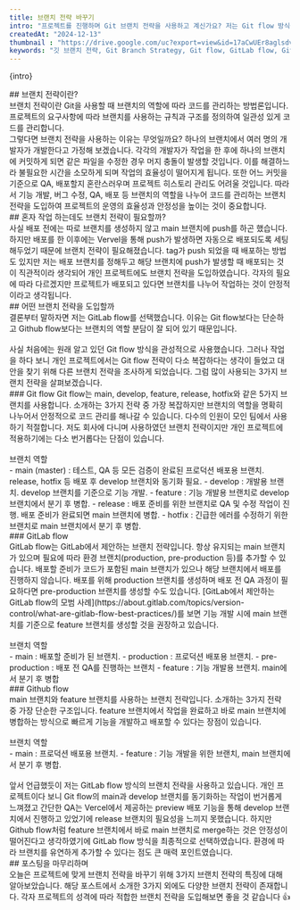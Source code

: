 ```yaml
---
title: 브랜치 전략 바꾸기
intro: "프로젝트를 진행하며 Git 브랜치 전략을 사용하고 계신가요? 저는 Git flow 방식을 사용하고 있었습니다. 그러나 프로젝트를 진행하다보니 해당 방식이 프로젝트에 적합하지 않다는 생각이 들었습니다. 프로젝트에 적합한 브랜치 전략을 찾기 위해 조사해 본 결과 다양한 브랜치 전략이 있다는 것을 알게 되었습니다. 오늘의 브랜치 전략은 무엇인지, 브랜치 전략에는 어떤 것이 있으며 최종적으로 제가 선택한 브랜치 전략은 무엇인지 이야기해보도록 하겠습니다."
createdAt: "2024-12-13"
thumbnail : "https://drive.google.com/uc?export=view&id=17aCwUEr8aglsdvdwSdgMnxusL-m5NRG0"
keywords: "깃 브랜치 전략, Git Branch Strategy, Git flow, GitLab flow, Github flow, Branch, 브랜치"
---
```

<p>{intro}</p>
<Spacing size="lg" />
## 브랜치 전략이란?
<br/>
브랜치 전략이란 Git을 사용할 때 브랜치의 역할에 따라 코드를 관리하는 방법론입니다. 프로젝트의 요구사항에 따라 브랜치를 사용하는 규칙과 구조를 정의하여 일관성 있게 코드를 관리합니다.
<br/>
그렇다면 브랜치 전략을 사용하는 이유는 무엇일까요? 하나의 브랜치에서 여러 명의 개발자가 개발한다고 가정해 보겠습니다. 각각의 개발자가 작업을 한 후에 하나의 브랜치에 커밋하게 되면 같은 파일을 수정한 경우 머지 충돌이 발생할 것입니다. 이를 해결하느라 불필요한 시간을 소모하게 되며 작업의 효율성이 떨어지게 됩니다. 또한 어느 커밋을 기준으로 QA, 배포할지 혼란스러우며 프로젝트 히스토리 관리도 어려울 것입니다. 따라서 기능 개발, 버그 수정, QA, 배포 등 브랜치의 역할을 나누어 코드를 관리하는 브랜치 전략을 도입하여 프로젝트의 운영의 효율성과 안정성을 높이는 것이 중요합니다.
<br/>
## 혼자 작업 하는데도 브랜치 전략이 필요할까?
<br/>
사실 배포 전에는 따로 브랜치를 생성하지 않고 main 브랜치에 push를 하곤 했습니다. 하지만 배포를 한 이후에는 Vervel을 통해 push가 발생하면 자동으로 배포되도록 세팅해두었기 때문에 브랜치 전략이 필요해졌습니다. tag가 push 되었을 때 배포하는 방법도 있지만 저는 배포 브랜치를 정해두고 해당 브랜치에 push가 발생할 때 배포되는 것이 직관적이라 생각되어 개인 프로젝트에도 브랜치 전략을 도입하였습니다. 각자의 필요에 따라 다르겠지만 프로젝트가 배포되고 있다면 브랜치를 나누어 작업하는 것이 안정적이라고 생각됩니다.
<br/>
## 어떤 브랜치 전략을 도입할까
<br/>
결론부터 말하자면 저는 GitLab flow를 선택했습니다. 
이유는 Git flow보다는 단순하고 Github flow보다는 브랜치의 역할 분담이 잘 되어 있기 때문입니다.
<br/>
<PostImage src="https://drive.google.com/uc?export=view&id=1G-r8Hs7QcS6rTYj1zrZW5YlyJ78-9nWA" alt="질문 : 왜 6점이에요? 대답 : 7점은 너무 많은 것 같고 5점은 좀 적은 것 같아서요." width="800" height="491" caption="🤔 : 왜 GitLab flow 쓰세요? 🤓 :Git flow는 너무 복잡하고 Github flow는 좀 단순한 것 같아서요..."/>
<br/>
사실 처음에는 원래 알고 있던 Git flow 방식을 관성적으로 사용했습니다. 그러나 작업을 하다 보니 개인 프로젝트에서는 Git flow 전략이 다소 복잡하다는 생각이 들었고 대안을 찾기 위해 다른 브랜치 전략을 조사하게 되었습니다. 그럼 많이 사용되는 3가지 브랜치 전략을 살펴보겠습니다.
<br/>
### Git flow
Git flow는 main, develop, feature, release, hotfix와 같은 5가지 브랜치를 사용합니다. 소개하는 3가지 전략 중 가장 복잡하지만 브랜치의 역할을 명확히 나누어서 안정적으로 코드 관리를 해나갈 수 있습니다. 다수의 인원이 모인 팀에서 사용하기 적절합니다. 저도 회사에 다니며 사용하였던 브랜치 전략이지만 개인 프로젝트에 적용하기에는 다소 번거롭다는 단점이 있습니다.
<br/>
<PostImage src="https://drive.google.com/uc?export=view&id=1_kZ7zkC3_JWAeD_LVp7G4yAB6PIlguJ3" alt="git flow" width="720" height="462" caption="이미지 출처 : https://medium.com/@sreekanth.thummala/choosing-the-right-git-branching-strategy-a-comparative-analysis-f5e635443423"/>
<br/>
브랜치 역할
<br/>
- main (master) : 테스트, QA 등 모든 검증이 완료된 프로덕션 배포용 브랜치. release, hotfix 등 배포 후 develop 브랜치와 동기화 필요.
- develop : 개발용 브랜치. develop 브랜치를 기준으로 기능 개발.
- feature : 기능 개발용 브랜치로 develop 브랜치에서 분기 후 병합.
- release : 배포 준비를 위한 브랜치로 QA 및 수정 작업이 진행. 배포 준비가 완료되면 main 브랜치에 병합.
- hotfix : 긴급한 에러를 수정하기 위한 브랜치로 main 브랜치에서 분기 후 병합.
<br/>
### GitLab flow
<br/>
GitLab flow는 GitLab에서 제안하는 브랜치 전략입니다. 항상 유지되는 main 브랜치가 있으며 필요에 따라 환경 브랜치(production, pre-production 등)를 추가할 수 있습니다. 배포할 준비가 코드가 포함된 main 브랜치가 있으나 해당 브랜치에서 배포를 진행하지 않습니다. 배포를 위해 production 브랜치를 생성하며 배포 전 QA 과정이 필요하다면 pre-production 브랜치를 생성할 수도 있습니다.
[GitLab에서 제안하는 GitLab flow의 모범 사례](https://about.gitlab.com/topics/version-control/what-are-gitlab-flow-best-practices/)를 보면 기능 개발 시에 main 브랜치를 기준으로 feature 브랜치를 생성할 것을 권장하고 있습니다.
<br/>
<PostImage src="https://drive.google.com/uc?export=view&id=1slnud3rMJmuUEC71M6YpoF_Tbbr216vV" alt="gitlab flow" width="720" height="410" caption="이미지 출처 : https://medium.com/@sreekanth.thummala/choosing-the-right-git-branching-strategy-a-comparative-analysis-f5e635443423"/>
<br/>
브랜치 역할
<br/>
- main : 배포할 준비가 된 브랜치.
- production : 프로덕션 배포용 브랜치.
- pre-production : 배포 전 QA를 진행하는 브랜치
- feature : 기능 개발용 브랜치. main에서 분기 후 병합
<br/>
### Github flow
<br/>
main 브랜치와 feature 브랜치를 사용하는 브랜치 전략입니다. 소개하는 3가지 전략 중 가장 단순한 구조입니다. feature 브랜치에서 작업을 완료하고 바로 main 브랜치에 병합하는 방식으로 빠르게 기능을 개발하고 배포할 수 있다는 장점이 있습니다. 
<br/>
<PostImage src="https://drive.google.com/uc?export=view&id=1NSigwt741nKEsFXxq8VVx0rFj4FiQzI3" alt="github flow" width="720" height="357" caption="이미지 출처 : https://medium.com/@sreekanth.thummala/choosing-the-right-git-branching-strategy-a-comparative-analysis-f5e635443423"/>
<br/>
브랜치 역할
<br/>
- main : 프로덕션 배포용 브랜치.
- feature : 기능 개발을 위한 브랜치, main 브랜치에서 분기 후 병합.
<br/>
<br/>
앞서 언급했듯이 저는 GitLab flow 방식의 브랜치 전략을 사용하고 있습니다. 개인 프로젝트이다 보니 Git flow의 main과 develop 브랜치를 동기화하는 작업이 번거롭게 느껴졌고 간단한 QA는 Vercel에서 제공하는 preview 배포 기능을 통해 develop 브랜치에서 진행하고 있었기에 release 브랜치의 필요성을 느끼지 못했습니다. 하지만 Github flow처럼 feature 브랜치에서 바로 main 브랜치로 merge하는 것은 안정성이 떨어진다고 생각하였기에 GitLab flow 방식을 최종적으로 선택하였습니다. 환경에 따라 브랜치를 유연하게 추가할 수 있다는 점도 큰 매력 포인트였습니다.
<br/>
## 포스팅을 마무리하며
<br/>
오늘은 프로젝트에 맞게 브랜치 전략을 바꾸기 위해 3가지 브랜치 전략의 특징에 대해 알아보았습니다. 해당 포스트에서 소개한 3가지 외에도 다양한 브랜치 전략이 존재합니다. 각자 프로젝트의 성격에 따라 적합한 브랜치 전략을 도입해보면 좋을 것 같습니다 👍

